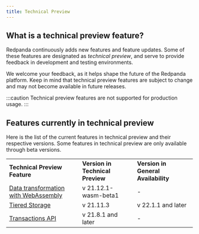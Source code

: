 ```yaml
---
title: Technical Preview
---
```



## What is a technical preview feature?

Redpanda continuously adds new features and feature updates. Some of these features are designated as _technical preview_, and serve to provide feedback in development and testing environments. 

We welcome your feedback, as it helps shape the future of the Redpanda platform. Keep in mind that technical preview features are subject to change and may not become available in future releases.

:::caution
Technical preview features are not supported for production usage.
:::


## Features currently in technical preview

Here is the list of the current features in technical preview and their respective versions. Some features in technical preview are only available through beta versions. 


<table>
  <tr>
   <td><strong> Technical Preview Feature </strong>
   </td>
   <td><strong> Version in Technical Preview </strong>
   </td>
   <td><strong> Version in General Availability </strong>
   </td>
  </tr>
  <tr>
   <td><a target="_self" href="https://docs.redpanda.com/docs/data-management/data-transform/">Data transformation with WebAssembly</a>
   </td>
   <td> v 21.12.1-wasm-beta1
   </td>
   <td> -
   </td>
  </tr>
  <tr>
   <td><a target="_self" href="https://docs.redpanda.com/docs/data-management/tiered-storage/">Tiered Storage</a>
   </td>
   <td>v 21.11.3
   </td>
   <td>v 22.1.1 and later
   </td>
  </tr>
  <tr>
   <td><a target="_self" href="https://docs.redpanda.com/docs/reference/faq/#is-redpanda-fully-kafka-api-compatible">Transactions API</a> 
   </td>
   <td>v 21.8.1 and later
   </td>
   <td> -
   </td>
  </tr>
</table>

